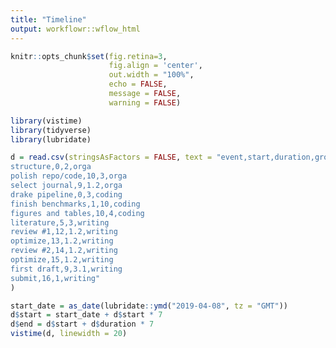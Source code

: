 ```yaml
---
title: "Timeline"
output: workflowr::wflow_html
---
```


```r
knitr::opts_chunk$set(fig.retina=3, 
                      fig.align = 'center',
                      out.width = "100%",
                      echo = FALSE,
                      message = FALSE,
                      warning = FALSE)
```

```r
library(vistime)
library(tidyverse)
library(lubridate)

d = read.csv(stringsAsFactors = FALSE, text = "event,start,duration,group
structure,0,2,orga
polish repo/code,10,3,orga
select journal,9,1.2,orga
drake pipeline,0,3,coding
finish benchmarks,1,10,coding
figures and tables,10,4,coding
literature,5,3,writing
review #1,12,1.2,writing
optimize,13,1.2,writing
review #2,14,1.2,writing
optimize,15,1.2,writing
first draft,9,3.1,writing
submit,16,1,writing"
)

start_date = as_date(lubridate::ymd("2019-04-08", tz = "GMT"))
d$start = start_date + d$start * 7
d$end = d$start + d$duration * 7
vistime(d, linewidth = 20)
```
